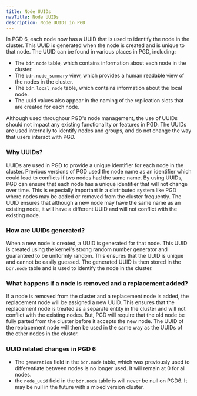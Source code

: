 ```yaml
---
title: Node UUIDs
navTitle: Node UUIDs
description: Node UUIDs in PGD
---
```


In PGD 6, each node now has a UUID that is used to identify the node in the cluster. This UUID is generated when the node is created and is unique to that node. The UUID can be found in various places in PGD, including:

* The `bdr.node` table, which contains information about each node in the cluster.
* The `bdr.node_summary` view, which provides a human readable view of the nodes in the cluster.
* The `bdr.local_node` table, which contains information about the local node.
* The uuid values also appear in the naming of the replication slots that are created for each node.

Although used throughour PGD's node management, the use of UUIDs should not impact any existing functionality or features in PGD. The UUIDs are used internally to identify nodes and groups, and do not change the way that users interact with PGD.

### Why UUIDs?

UUIDs are used in PGD to provide a unique identifier for each node in the cluster. Previous versions of PGD used the node name as an identifier which could lead to conflicts if two nodes had the same name. By using UUIDs, PGD can ensure that each node has a unique identifier that will not change over time. This is especially important in a distributed system like PGD where nodes may be added or removed from the cluster frequently. The UUID ensures that although a new node may have the same name as an existing node, it will have a different UUID and will not conflict with the existing node.

### How are UUIDs generated?

When a new node is created, a UUID is generated for that node. This UUID is created using the kernel's strong random number generator and guaranteed to be uniformly random. This ensures that the UUID is unique and cannot be easily guessed. The generated UUID is then stored in the `bdr.node` table and is used to identify the node in the cluster.

### What happens if a node is removed and a replacement added?

If a node is removed from the cluster and a replacement node is added, the replacement node will be assigned a new UUID. This ensures that the replacement node is treated as a separate entity in the cluster and will not conflict with the existing nodes. But, PGD will require that the old node be fully parted from the cluster before it accepts the new node. The UUID of the replacement node will then be used in the same way as the UUIDs of the other nodes in the cluster.

### UUID related changes in PGD 6

* The `generation` field in the `bdr.node` table, which was previously used to differentiate between nodes is no longer used. It will remain at 0 for all nodes.
* the `node_uuid` field in the `bdr.node` table is will never be null on PGD6. It may be null in the future with a mixed version cluster.
